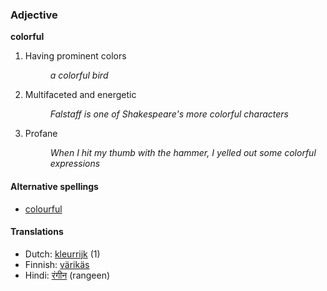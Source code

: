 === Adjective ===
'''colorful'''

# Having prominent colors
#: ''a colorful bird''
# Multifaceted and energetic
#: ''Falstaff is one of Shakespeare's more colorful characters''
# Profane
#: ''When I hit my thumb with the hammer, I yelled out some colorful expressions''

====Alternative spellings====
*[[colourful]]

====Translations====
*Dutch: [[kleurrijk]] (1)
*Finnish: [[värikäs]]
*Hindi: [[रंगीन]] (rangeen)
